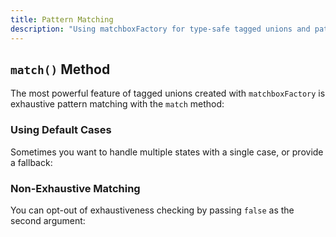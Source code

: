 ```yaml
---
title: Pattern Matching
description: "Using matchboxFactory for type-safe tagged unions and pattern matching in TypeScript"
---
```



## `match()` Method

The most powerful feature of tagged unions created with `matchboxFactory` is exhaustive pattern matching with the `match` method:

<CodeBlock code={lightPatternMatchingRaw} lang="ts" twoslash={true} />

### Using Default Cases

Sometimes you want to handle multiple states with a single case, or provide a fallback:

<CodeBlock code={lightDefaultCaseRaw} lang="ts" twoslash={true} />

### Non-Exhaustive Matching

You can opt-out of exhaustiveness checking by passing `false` as the second argument:

<CodeBlock code={nonExhaustiveRaw} lang="ts" twoslash={true} />

